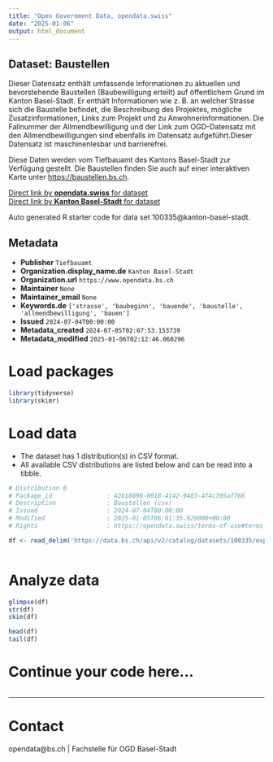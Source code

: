 ```yaml
---
title: "Open Government Data, opendata.swiss"
date: "2025-01-06"
output: html_document
---
```


## Dataset: Baustellen

Dieser Datensatz enthält umfassende Informationen zu aktuellen und bevorstehende Baustellen (Baubewilligung erteilt) auf öffentlichem Grund im Kanton Basel-Stadt. Er enthält Informationen wie z. B. an welcher Strasse sich die Baustelle befindet, die Beschreibung des Projektes, mögliche Zusatzinformationen, Links zum Projekt und zu Anwohnerinformationen. Die Fallnummer der Allmendbewilligung und der Link zum OGD-Datensatz mit den Allmendbewilligungen sind ebenfalls im Datensatz aufgeführt.Dieser Datensatz ist maschinenlesbar und barrierefrei. 

Diese Daten werden vom Tiefbauamt des Kantons Basel-Stadt zur Verfügung gestellt. Die Baustellen finden Sie auch auf einer interaktiven Karte unter [https://baustellen.bs.ch](https://baustellen.bs.ch). 

[Direct link by **opendata.swiss** for dataset](https://opendata.swiss/de/dataset/baustellen1)<br>
[Direct link by **Kanton Basel-Stadt** for dataset](https://data.bs.ch/explore/dataset/100335/)

Auto generated R starter code for data set 100335@kanton-basel-stadt.

## Metadata

- **Publisher** `Tiefbauamt`
- **Organization.display_name.de** `Kanton Basel-Stadt`
- **Organization.url** `https://www.opendata.bs.ch`
- **Maintainer** `None`
- **Maintainer_email** `None`
- **Keywords.de** `['strasse', 'baubeginn', 'bauende', 'baustelle', 'allmendbewilligung', 'bauen']`
- **Issued** `2024-07-04T00:00:00`
- **Metadata_created** `2024-07-05T02:07:53.153739`
- **Metadata_modified** `2025-01-06T02:12:46.060296`


# Load packages

```r

library(tidyverse)
library(skimr)

```

# Load data

-   The dataset has 1 distribution(s) in CSV format.
-   All available CSV distributions are listed below and can be read into a tibble.

```r

# Distribution 0
# Package_id               : 42b18898-0018-4142-9483-4f4c705af766
# Description              : Baustellen (csv)
# Issued                   : 2024-07-04T00:00:00
# Modified                 : 2025-01-05T06:01:35.929000+00:00
# Rights                   : https://opendata.swiss/terms-of-use#terms_by

df <- read_delim('https://data.bs.ch/api/v2/catalog/datasets/100335/exports/csv?use_labels=true')



```

# Analyze data

```r

glimpse(df)
str(df)
skim(df)

head(df)
tail(df)

```

# Continue your code here...

```r

```

------------------------------------------------------------------------

# Contact

opendata@bs.ch | Fachstelle für OGD Basel-Stadt
